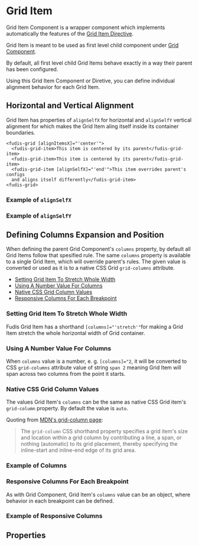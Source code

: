 
<Meta title="Components/Grid/Grid Item" />

# Grid Item

Grid Item Component is a wrapper component which implements automatically the features of the [Grid Item Directive](/docs/directives-grid-grid-item--documentation).

Grid Item is meant to be used as first level child component under [Grid Component](/docs/components-grid-grid--documentation).

By default, all first level child Grid Items behave exactly in a way their parent has been configured.

Using this Grid Item Component or Diretive, you can define individual alignment behavior for each Grid Item.

## Horizontal and Vertical Alignment

Grid Item has properties of `alignSelfX` for horizontal and `alignSelfY` vertical alignment for which makes the Grid Item aling itself inside its container boundaries.

```
<fudis-grid [alignItemsX]="'center'">
  <fudis-grid-item>This item is centered by its parent</fudis-grid-item>
  <fudis-grid-item>This item is centered by its parent</fudis-grid-item>
  <fudis-grid-item [alignSelfX]="'end'">This item overrides parent's configs
  and aligns itself differently</fudis-grid-item>
<fudis-grid>
```

### Example of `alignSelfX`

<Canvas of={GridItemStories.AlignSelfX}></Canvas>

### Example of `alignSelfY`

<Canvas of={GridItemStories.AlignSelfY}></Canvas>

## Defining Columns Expansion and Position

When defining the parent Grid Component's `columns` property, by default all Grid Items follow that spesified rule. The same `columns` property is available to a single Grid Item, which will override parent's rules. The given value is converted or used as it is to a native CSS Grid `grid-columns` attribute.

- [Setting Grid Item To Stretch Whole Width](#setting-grid-item-to-stretch-whole-width)
- [Using A Number Value For Columns](#using-a-number-value-for-columns)
- [Native CSS Grid Column Values](#native-css-grid-column-values)
- [Responsive Columns For Each Breakpoint](#responsive-columns-for-each-breakpoint)

### Setting Grid Item To Stretch Whole Width

Fudis Grid Item has a shorthand `[columns]="'stretch'"`for making a Grid Item stretch the whole horizontal width of Grid container.

### Using A Number Value For Columns

When `columns` value is a number, e. g. `[columns]="2`, it will be converted to CSS `grid-columns` attribute value of string `span 2` meaning Grid Item will span across two columns from the point it starts.

### Native CSS Grid Column Values

The values Grid Item's `columns` can be the same as native CSS Grid item's `grid-column` property. By default the value is `auto`.

Quoting from [MDN's grid-column page](https://developer.mozilla.org/en-US/docs/Web/CSS/grid-column):

> The `grid-column` CSS shorthand property specifies a grid item's size and location within a grid column by contributing a line, a span, or nothing (automatic) to its grid placement, thereby specifying the inline-start and inline-end edge of its grid area.

### Example of Columns

<Canvas of={GridItemStories.Columns}></Canvas>

### Responsive Columns For Each Breakpoint

As with Grid Component, Grid Item's `columns` value can be an object, where behavior in each breakpoint can be defined.

### Example of Responsive Columns

<Canvas of={GridItemStories.ResponsiveColumns}></Canvas>

## Properties

<ArgTypes of={GridItemComponent} />
